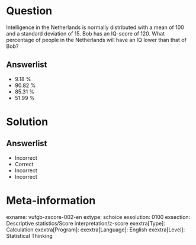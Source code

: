 Question
========
  
Intelligence in the Netherlands is normally distributed with a mean of 100 and a standard deviation of 15. Bob has an IQ-score of 120. What percentage of people in the Netherlands will have an IQ lower than that of Bob?

  
Answerlist
----------
* 9.18 %
* 90.82 %
* 85.31 %
* 51.99 %


Solution
========

Answerlist
----------
* Incorrect
* Correct
* Incorrect
* Incorrect

Meta-information
================
exname: vufgb-zscore-002-en
extype: schoice
exsolution: 0100
exsection: Descriptive statistics/Score interpretation/z-score
exextra[Type]: Calculation
exextra[Program]: 
exextra[Language]: English
exextra[Level]: Statistical Thinking
